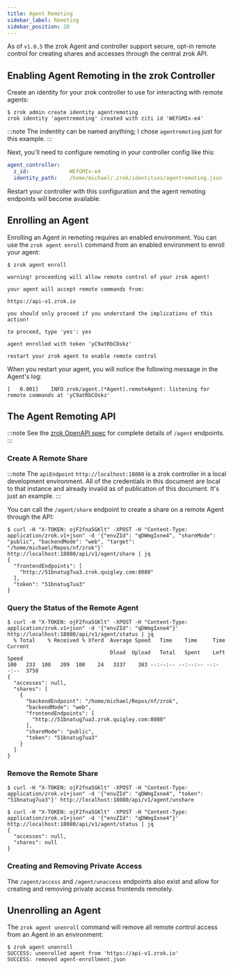 ```yaml
---
title: Agent Remoting
sidebar_label: Remoting
sidebar_position: 20
---
```


As of `v1.0.5` the zrok Agent and controller support secure, opt-in remote control for creating shares and accesses through the central zrok API.

## Enabling Agent Remoting in the zrok Controller

Create an identity for your zrok controller to use for interacting with remote agents:

```
$ zrok admin create identity agentremoting
zrok identity 'agentremoting' created with ziti id 'WEfGMIx-e4'
```
:::note
The indentity can be named anything; I chose `agentremoting` just for this example.
:::

Next, you'll need to configure remoting in your controller config like this:

```yaml
agent_controller:
  z_id:             WEfGMIx-e4
  identity_path:    /home/michael/.zrok/identities/agentremoting.json
```

Restart your controller with this configuration and the agent remoting endpoints will become available.

## Enrolling an Agent

Enrolling an Agent in remoting requires an enabled environment. You can use the `zrok agent enroll` command from an enabled environment to enroll your agent:

```
$ zrok agent enroll

warning! proceeding will allow remote control of your zrok agent!

your agent will accept remote commands from:

https://api-v1.zrok.io

you should only proceed if you understand the implications of this action!

to proceed, type 'yes': yes

agent enrolled with token 'yC9atRbCOskz'

restart your zrok agent to enable remote control

```

When you restart your agent, you will notice the following message in the Agent's log:

```
[   0.001]    INFO zrok/agent.(*Agent).remoteAgent: listening for remote commands at 'yC9atRbCOskz'
```

## The Agent Remoting API

:::note
See the [zrok OpenAPI spec](https://github.com/openziti/zrok/blob/main/specs/zrok.yml) for complete details of `/agent` endpoints.
:::

### Create A Remote Share

:::note
The `apiEndpoint` `http://localhost:18080` is a zrok controller in a local development environment. All of the credentials in this document are local to that instance and already invalid as of publication of this document. It's just an example.
:::

You can call the `/agent/share` endpoint to create a share on a remote Agent through the API:

```
$ curl -H "X-TOKEN: ojF2fna5GKlt" -XPOST -H "Content-Type: application/zrok.v1+json" -d '{"envZId": "qDWmgIxne4", "shareMode": "public", "backendMode": "web", "target": "/home/michael/Repos/nf/zrok"}' http://localhost:18080/api/v1/agent/share | jq
{
  "frontendEndpoints": [
    "http://51bnatug7ua3.zrok.quigley.com:8080"
  ],
  "token": "51bnatug7ua3"
}
```

### Query the Status of the Remote Agent

```
$ curl -H "X-TOKEN: ojF2fna5GKlt" -XPOST -H "Content-Type: application/zrok.v1+json" -d '{"envZId": "qDWmgIxne4"}' http://localhost:18080/api/v1/agent/status | jq
  % Total    % Received % Xferd  Average Speed   Time    Time     Time  Current
                                 Dload  Upload   Total   Spent    Left  Speed
100   233  100   209  100    24   3337    383 --:--:-- --:--:-- --:--:--  3758
{
  "accesses": null,
  "shares": [
    {
      "backendEndpoint": "/home/michael/Repos/nf/zrok",
      "backendMode": "web",
      "frontendEndpoints": [
        "http://51bnatug7ua3.zrok.quigley.com:8080"
      ],
      "shareMode": "public",
      "token": "51bnatug7ua3"
    }
  ]
}
```

### Remove the Remote Share

```
$ curl -H "X-TOKEN: ojF2fna5GKlt" -XPOST -H "Content-Type: application/zrok.v1+json" -d '{"envZId": "qDWmgIxne4", "token": "51bnatug7ua3"}' http://localhost:18080/api/v1/agent/unshare

$ curl -H "X-TOKEN: ojF2fna5GKlt" -XPOST -H "Content-Type: application/zrok.v1+json" -d '{"envZId": "qDWmgIxne4"}' http://localhost:18080/api/v1/agent/status | jq
{
  "accesses": null,
  "shares": null
}
```

### Creating and Removing Private Access

The `/agent/access` and `/agent/unaccess` endpoints also exist and allow for creating and removing private access frontends remotely.

## Unenrolling an Agent

The `zrok agent unenroll` command will remove all remote control access from an Agent in an environment:

```
$ zrok agent unenroll
SUCCESS: unenrolled agent from 'https://api-v1.zrok.io'
SUCCESS: removed agent-enrollment.json
```

